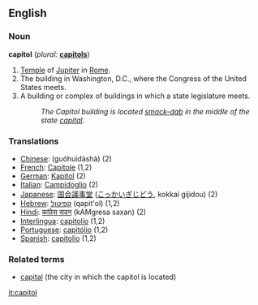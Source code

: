 ==English==

===Noun===
'''capitol'''  (''plural:'' '''[[capitols]]''')
#[[Temple]] of [[Jupiter]] in [[Rome]].
#The building in Washington, D.C., where the Congress of the United States meets.
#A building or complex of buildings in which a state legislature meets.
#:''The Capitol building is located [[smack-dab]] in the middle of the state [[capital]].''

===Translations===
{{trans-top|The building in Washington, D.C. which houses the Congress of the United States of America}}
*[[Chinese]]: {{zh-ts|國會大廈|国会大厦}} (guóhuìdàshà) (2)
*[[French]]: [[Capitole]] {{m}} (1,2)
*[[German]]: [[Kapitol]] {{n}} (2)
*[[Italian]]: [[Campidoglio]] {{m}} (2)
*[[Japanese]]: [[国会議事堂]] ([[こっかいぎじどう]], kokkai gijidou) (2)
*[[Hebrew]]: [[קפיטול]] (qapit'ol) (1,2)
*[[Hindi]]: [[कांग्रेस सदन]] (kAMgresa saxan) {{m}} (2)
*[[Interlingua]]: [[capitolio]] (1,2)
*[[Portuguese]]: [[capitólio]] {{m}} (1,2)
*[[Spanish]]: [[capitolio]] {{m}} (1,2)

===Related terms===
*[[capital]] (the city in which the capitol is located)

[[it:capitol]]